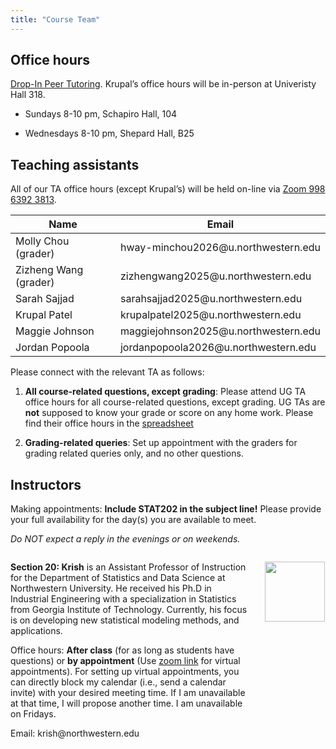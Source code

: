 ---
title: "Course Team"
---

## Office hours

[Drop-In Peer Tutoring](https://www.northwestern.edu/academic-support-learning/course-support/drop-in-peer-tutoring.html). Krupal's office hours will be in-person at Univeristy Hall 318.

-   Sundays 8-10 pm, Schapiro Hall, 104

-   Wednesdays 8-10 pm, Shepard Hall, B25

## Teaching assistants

All of our TA office hours (except Krupal's) will be held on-line via [Zoom 998 6392 3813](https://northwestern.zoom.us/j/99863923813).

| Name                  | Email                                 |
|-----------------------|---------------------------------------|
| Molly Chou (grader)   | hway-minchou2026\@u.northwestern.edu  |
| Zizheng Wang (grader) | zizhengwang2025\@u.northwestern.edu   |
| Sarah Sajjad          | sarahsajjad2025\@u.northwestern.edu   |
| Krupal Patel          | krupalpatel2025\@u.northwestern.edu   |
| Maggie Johnson        | maggiejohnson2025\@u.northwestern.edu |
| Jordan Popoola        | jordanpopoola2026\@u.northwestern.edu |

Please connect with the relevant TA as follows:

1.  **All course-related questions, except grading**: Please attend UG TA office hours for all course-related questions, except grading. UG TAs are **not** supposed to know your grade or score on any home work. Please find their office hours in the [spreadsheet](https://docs.google.com/spreadsheets/d/11CRhOx_IYfyNOoI816QOUG6yTLPjOpeRtP0YoncGuOo/edit?usp=sharing)

2.  **Grading-related queries**: Set up appointment with the graders for grading related queries only, and no other questions.

## Instructors

Making appointments: **Include STAT202 in the subject line!** Please provide your full availability for the day(s) you are available to meet.

*Do NOT expect a reply in the evenings or on weekends.*

::::: columns
::: {.column width="80%"}
**Section 20: Krish** is an Assistant Professor of Instruction for the Department of Statistics and Data Science at Northwestern University. He received his Ph.D in Industrial Engineering with a specialization in Statistics from Georgia Institute of Technology. Currently, his focus is on developing new statistical modeling methods, and applications.

Office hours: **After class** (for as long as students have questions) or **by appointment** (Use [zoom link](https://northwestern.zoom.us/j/4453742655) for virtual appointments). For setting up virtual appointments, you can directly block my calendar (i.e., send a calendar invite) with your desired meeting time. If I am unavailable at that time, I will propose another time. I am unavailable on Fridays.

Email: krish\@northwestern.edu
:::

::: {.column width="20%"}
![](images/ta/profile_krish.jpg){height="1in"}
:::
:::::

<!-- ::: columns -->

<!-- ::: {.column width="80%"} -->

<!-- **Section 21: Dr. Arend Kuyper** is an Associate Professor of Instruction for the Department of Statistics and Data Science at Northwestern University. Individual office hours can be made **by appointment** by emailing a-kuyper\@northwestern.edu -->

<!-- ::: -->

<!-- ::: {.column width="20%"} -->

<!-- ![](images/ta/profile_kuyper.jpg){height="1in"} -->

<!-- ::: -->

<!-- ::: -->
